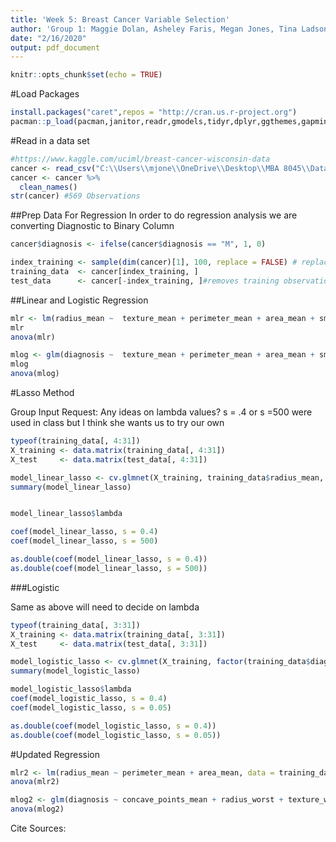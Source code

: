```yaml
---
title: 'Week 5: Breast Cancer Variable Selection'
author: 'Group 1: Maggie Dolan, Asheley Faris, Megan Jones, Tina Ladson, Daniel Ward'
date: "2/16/2020"
output: pdf_document
---
```

```r
knitr::opts_chunk$set(echo = TRUE)
```

#Load Packages
```r
install.packages("caret",repos = "http://cran.us.r-project.org")
pacman::p_load(pacman,janitor,readr,gmodels,tidyr,dplyr,ggthemes,gapminder,ggplot2,factoextra,e1071,cluster,kernlab,corrplot,corrgram,hrbrthemes,viridis,glmnet,rpart,rpart.plot,partykit) 
```
#Read in a data set

```r
#https://www.kaggle.com/uciml/breast-cancer-wisconsin-data
cancer <- read_csv("C:\\Users\\mjone\\OneDrive\\Desktop\\MBA 8045\\Data\\cancer.csv") # Update to your file location
cancer <- cancer %>%
  clean_names()
str(cancer) #569 Observations
```


##Prep Data For Regression 
In order to do regression analysis we are converting Diagnostic to Binary Column

```r
cancer$diagnosis <- ifelse(cancer$diagnosis == "M", 1, 0)

index_training <- sample(dim(cancer)[1], 100, replace = FALSE) # replace = false will prevent code from selecting same observation twice
training_data  <- cancer[index_training, ]
test_data      <- cancer[-index_training, ]#removes training observations

```

##Linear and Logistic Regression

```r
mlr <- lm(radius_mean ~  texture_mean + perimeter_mean + area_mean + smoothness_mean + compactness_mean + concavity_mean + symmetry_mean + fractal_dimension_mean, data = training_data)
mlr
anova(mlr)

mlog <- glm(diagnosis ~  texture_mean + perimeter_mean + area_mean + smoothness_mean + compactness_mean + concavity_mean + symmetry_mean + fractal_dimension_mean, data = training_data)
mlog
anova(mlog)

```


#Lasso Method

Group Input Request: Any ideas on lambda values? s = .4 or s =500 were used in class but I think she wants us to try our own
```r
typeof(training_data[, 4:31])
X_training <- data.matrix(training_data[, 4:31])
X_test     <- data.matrix(test_data[, 4:31])

model_linear_lasso <- cv.glmnet(X_training, training_data$radius_mean, family="gaussian", nfolds = 10, type.measure = "mse", alpha = 1)
summary(model_linear_lasso)


model_linear_lasso$lambda

coef(model_linear_lasso, s = 0.4)
coef(model_linear_lasso, s = 500)

as.double(coef(model_linear_lasso, s = 0.4))
as.double(coef(model_linear_lasso, s = 500))

```

###Logistic

Same as above will need to decide on lambda
```r
typeof(training_data[, 3:31])
X_training <- data.matrix(training_data[, 3:31])
X_test     <- data.matrix(test_data[, 3:31])

model_logistic_lasso <- cv.glmnet(X_training, factor(training_data$diagnosis), family="binomial", nfolds= 5, type.measure="auc", alpha = 1)
summary(model_logistic_lasso)

model_logistic_lasso$lambda
coef(model_logistic_lasso, s = 0.4)
coef(model_logistic_lasso, s = 0.05)

as.double(coef(model_logistic_lasso, s = 0.4))
as.double(coef(model_logistic_lasso, s = 0.05))

```



#Updated Regression
```r
mlr2 <- lm(radius_mean ~ perimeter_mean + area_mean, data = training_data)
anova(mlr2)

mlog2 <- glm(diagnosis ~ concave_points_mean + radius_worst + texture_worst + concave_points_worst, data = training_data)
anova(mlog2)

```


Cite Sources:

